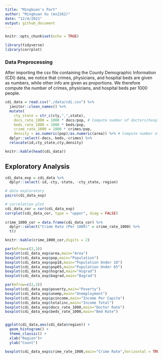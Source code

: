 ```yaml
---
title: "Mingkuan's Part"
author: "Mingkuan Xu (mx2262)"
date: "12/4/2021"
output: github_document
---
```


```r
knitr::opts_chunk$set(echo = TRUE)
```

```r
library(tidyverse)
library(corrplot)
```

### Data Preprocessing

After importing the csv file containing the County Demographic Information (CDI) data, we notice that crimes, physicians, and hospital beds are given as numbers, while other info are given as proportions. We therefore compute the number of crimes, physicians, and hospital beds per 1000 people.

```r
cdi_data = read.csv("./data/cdi.csv") %>%
  janitor::clean_names() %>%
  mutate(
    cty_state = str_c(cty,",",state),
    docs_rate_1000 = 1000 * docs/pop, # Compute number of doctors/hospital beds per 1000 people.
    beds_rate_1000 = 1000 * beds/pop,
    crime_rate_1000 = 1000 * crimes/pop,
    density = as.numeric(pop)/as.numeric(area)) %>% # Compute number of crimes per 1000 people.) 
  dplyr::select(-docs,-beds,-crimes) %>%
  relocate(id,cty_state,cty,density)

knitr::kable(head(cdi_data))

```

## Exploratory Analysis

```r
cdi_data_exp = cdi_data %>%
  dplyr::select(-id,-cty,-state, -cty_state,-region) 

# data exploratory
pairs(cdi_data_exp)

# correlation plot
cdi_data_cor = cor(cdi_data_exp)
corrplot(cdi_data_cor, type = "upper", diag = FALSE)
 
crime_1000_cor = data.frame(cdi_data_cor) %>% 
  dplyr::select("Crime Rate (Per 1000)" = crime_rate_1000) %>% 
  t()

knitr::kable(crime_1000_cor,digits = 2) 

par(mfrow=c(2,3))
boxplot(cdi_data_exp$area,main="Area")
boxplot(cdi_data_exp$pop,main="Population")
boxplot(cdi_data_exp$pop18,main="Population Under 18")
boxplot(cdi_data_exp$pop65,main="Population Under 65")
boxplot(cdi_data_exp$hsgrad,main="Hsgrad")
boxplot(cdi_data_exp$bagrad,main="Bagrad")

par(mfrow=c(2,3))
boxplot(cdi_data_exp$poverty,main="Poverty")
boxplot(cdi_data_exp$unemp,main="Unemployment")
boxplot(cdi_data_exp$pcincome,main="Income Per Capita")
boxplot(cdi_data_exp$totalinc,main="Income Total")
boxplot(cdi_data_exp$docs_rate_1000,main="Doctor Rate")
boxplot(cdi_data_exp$beds_rate_1000,main="Bed Rate")


ggplot(cdi_data,aes(cdi_data$region)) + 
  geom_histogram() +
  theme_classic() +
  xlab("Region")+
  ylab("Count")

boxplot(cdi_data_exp$crime_rate_1000,main="Crime Rate",horizontal = TRUE)

```
